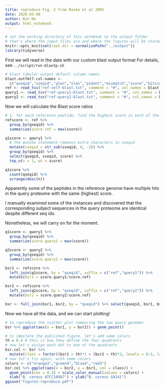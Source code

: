 ```yaml
---
title: reproduce Fig. 2 from Rasko et al 2005
date: 2020-05-08
author: Bin He
output: html_notebook
---
```


```r
# set the working directory of this notebook to the output folder
# that's where the input files are and where the figures will be stored
knitr::opts_knit$set(root.dir = normalizePath("../output"))
library(tidyverse)
```


First we will read in the data with our custom blast output format
For details, see `../script/run-blastp.sh`
```r
# blast tabular output default column names
blast.outfmt7.col.names <- 
  c("qseqid","sseqid","qlen","slen","pident","mismatch","score","bitscore","evalue")
ref <- read_tsv("ref-self-blast.txt", comment = "#", col_names = blast.outfmt7.col.names)
query1 <- read_tsv("ref-query1-blast.txt", comment = "#", col_names = blast.outfmt7.col.names)
query2 <- read_tsv("ref-query2-blast.txt", comment = "#", col_names = blast.outfmt7.col.names)
```

Now we will calculate the Blast score ratios
```r
# 1. for each reference peptide, find the highest score in each of the three blast output and record them as Reference, Query1 and Query2
refscore <- ref %>% 
  group_by(qseqid) %>% 
  summarize(score.ref = max(score))

q1score <- query1 %>% 
  # the mutate statement removes extra characters in sseqid
  mutate(sseqid = str_sub(sseqid, 4, -2)) %>% 
  group_by(qseqid) %>% 
  select(qseqid, sseqid, score) %>%
  top_n(n = 1, wt = score)

q1score %>% 
  count(qseqid) %>% 
  arrange(desc(n))
```

Apparently some of the peptides in the reference genome have multiple hits in the query proteome with the same (highest) score.

I manually examined some of the instances and discovered that the corresponding subject sequences in the query proteome are identical despite different seq ids.

Nonetheless, we will carry on for the moment.

```r
q1score <- query1 %>% 
  group_by(qseqid) %>% 
  summarize(score.query1 = max(score))

q2score <- query2 %>% 
  group_by(qseqid) %>% 
  summarize(score.query2 = max(score))

bsr1 <- refscore %>% 
  left_join(q1score, by = "qseqid", suffix = c("ref","query1")) %>% 
  mutate(bsr1 = score.query1/score.ref)

bsr2 <- refscore %>% 
  left_join(q2score, by = "qseqid", suffix = c("ref","query2")) %>% 
  mutate(bsr2 = score.query2/score.ref)

bsr <- full_join(bsr1, bsr2, by = "qseqid") %>% select(qseqid, bsr1, bsr2)
```

Now we have all the data, and we can start plotting!
```r
# to reproduce the scatter plot comparing the two query genomes
bsr %>% ggplot(aes(x = bsr1, y = bsr2)) + geom_point()

# to immitate the published figure, let's add some colors
th = 0.4 # this is how they define the four quadrants
# now let's assign each dot to one of the quadrants
bsr.col <- bsr %>% 
  mutate(class = factor((bsr1 > th)*1 + (bsr2 > th)*2, levels = 0:3, labels = c("unique to reference","specific to G9241", "specific to 10987", "conserved")))
# now let's try again, with some colors
colors <- c("orange3","green4","blue4","red3")
bsr.col %>% ggplot(aes(x = bsr2, y = bsr1, col = class)) + 
  geom_point(cex = 0.5) + scale_color_manual(values = colors) +
  xlab("B. cereus ATCC10987") + ylab("B. cereus G9241")
ggsave("figure2-reproduce.pdf")
```

